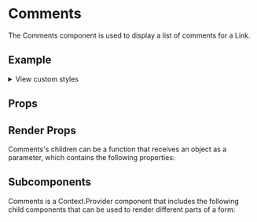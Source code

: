 

<Meta of={CommentsStories} />

# Comments

The Comments component is used to display a list of comments for a Link.

## Example

<Canvas />

<p>
  <details>
    <summary>View custom styles</summary>
    <Source code={StyleCode} />
  </details>
</p>

## Props

<Controls />

## Render Props

Comments's children can be a function that receives an object as a parameter, which contains the following properties:

<ArgTypes of={RenderProps} />

## Subcomponents

Comments is a Context.Provider component that includes the following child components that can be used to render different parts of a form:

<ArgTypes of={Subcomponents} />
